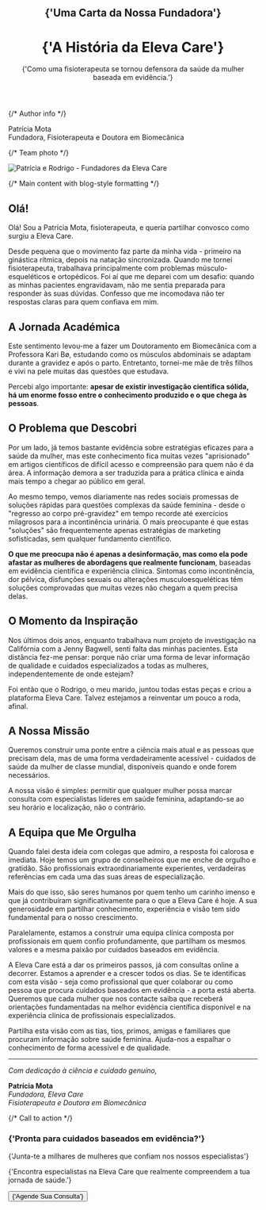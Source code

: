 
<div className="max-w-4xl mx-auto">

<header className="mb-16 pt-12 sm:pt-16">
  <div className="text-center">
    <h2 className="mt-16 font-mono text-xs/5 font-normal uppercase tracking-widest text-eleva-neutral-900/70 data-[dark]:text-eleva-neutral-900/60">
      {'Uma Carta da Nossa Fundadora'}
    </h2>
    <h1 className="mt-2 text-pretty font-serif text-4xl font-light tracking-tighter text-eleva-primary data-[dark]:text-eleva-neutral-100 sm:text-6xl">
      {'A História da Eleva Care'}
    </h1>
    <div className="mx-auto mt-6 max-w-2xl text-balance text-base font-light text-eleva-neutral-900 lg:text-xl">
      {'Como uma fisioterapeuta se tornou defensora da saúde da mulher baseada em evidência.'}
    </div>
  </div>
</header>

{/* Author info */}

<div className="mb-12 mt-10 flex items-center justify-center gap-3">

  <div className="text-center">
    <div className="font-medium text-gray-900">Patrícia Mota</div>
    <div className="text-sm text-gray-600">Fundadora, Fisioterapeuta e Doutora em Biomecânica</div>
  </div>
</div>

{/* Team photo */}

<div className="mb-16 mt-12">
  <Image
    src="/img/about/team-photo.png"
    alt="Patrícia e Rodrigo - Fundadores da Eleva Care"
    width={900}
    height={600}
    className="mx-auto rounded-2xl shadow-lg"
    loading="lazy"
    sizes="(max-width: 768px) 100vw, (max-width: 1200px) 80vw, 800px"
  />
</div>

{/* Main content with blog-style formatting */}

<div className="prose prose-lg prose-gray max-w-none">

## Olá!

Olá! Sou a Patrícia Mota, fisioterapeuta, e queria partilhar convosco como surgiu a Eleva Care.

Desde pequena que o movimento faz parte da minha vida - primeiro na ginástica rítmica, depois na natação sincronizada. Quando me tornei fisioterapeuta, trabalhava principalmente com problemas músculo-esqueléticos e ortopédicos. Foi aí que me deparei com um desafio: quando as minhas pacientes engravidavam, não me sentia preparada para responder às suas dúvidas. Confesso que me incomodava não ter respostas claras para quem confiava em mim.

## A Jornada Académica

Este sentimento levou-me a fazer um Doutoramento em Biomecânica com a Professora Kari Bø, estudando como os músculos abdominais se adaptam durante a gravidez e após o parto. Entretanto, tornei-me mãe de três filhos e vivi na pele muitas das questões que estudava.

Percebi algo importante: **apesar de existir investigação científica sólida, há um enorme fosso entre o conhecimento produzido e o que chega às pessoas**.

## O Problema que Descobri

Por um lado, já temos bastante evidência sobre estratégias eficazes para a saúde da mulher, mas este conhecimento fica muitas vezes "aprisionado" em artigos científicos de difícil acesso e compreensão para quem não é da área. A informação demora a ser traduzida para a prática clínica e ainda mais tempo a chegar ao público em geral.

Ao mesmo tempo, vemos diariamente nas redes sociais promessas de soluções rápidas para questões complexas da saúde feminina - desde o "regresso ao corpo pré-gravidez" em tempo recorde até exercícios milagrosos para a incontinência urinária. O mais preocupante é que estas "soluções" são frequentemente apenas estratégias de marketing sofisticadas, sem qualquer fundamento científico.

**O que me preocupa não é apenas a desinformação, mas como ela pode afastar as mulheres de abordagens que realmente funcionam**, baseadas em evidência científica e experiência clínica. Sintomas como incontinência, dor pélvica, disfunções sexuais ou alterações musculoesqueléticas têm soluções comprovadas que muitas vezes não chegam a quem precisa delas.

## O Momento da Inspiração

Nos últimos dois anos, enquanto trabalhava num projeto de investigação na Califórnia com a Jenny Bagwell, senti falta das minhas pacientes. Esta distância fez-me pensar: porque não criar uma forma de levar informação de qualidade e cuidados especializados a todas as mulheres, independentemente de onde estejam?

Foi então que o Rodrigo, o meu marido, juntou todas estas peças e criou a plataforma Eleva Care. Talvez estejamos a reinventar um pouco a roda, afinal.

## A Nossa Missão

Queremos construir uma ponte entre a ciência mais atual e as pessoas que precisam dela, mas de uma forma verdadeiramente acessível - cuidados de saúde da mulher de classe mundial, disponíveis quando e onde forem necessários.

A nossa visão é simples: permitir que qualquer mulher possa marcar consulta com especialistas líderes em saúde feminina, adaptando-se ao seu horário e localização, não o contrário.

## A Equipa que Me Orgulha

Quando falei desta ideia com colegas que admiro, a resposta foi calorosa e imediata. Hoje temos um grupo de conselheiros que me enche de orgulho e gratidão. São profissionais extraordinariamente experientes, verdadeiras referências em cada uma das suas áreas de especialização.

Mais do que isso, são seres humanos por quem tenho um carinho imenso e que já contribuíram significativamente para o que a Eleva Care é hoje. A sua generosidade em partilhar conhecimento, experiência e visão tem sido fundamental para o nosso crescimento.

Paralelamente, estamos a construir uma equipa clínica composta por profissionais em quem confio profundamente, que partilham os mesmos valores e a mesma paixão por cuidados baseados em evidência.

A Eleva Care está a dar os primeiros passos, já com consultas online a decorrer. Estamos a aprender e a crescer todos os dias. Se te identificas com esta visão - seja como profissional que quer colaborar ou como pessoa que procura cuidados baseados em evidência - a porta está aberta. Queremos que cada mulher que nos contacte saiba que receberá orientações fundamentadas na melhor evidência científica disponível e na experiência clínica de profissionais especializados.

Partilha esta visão com as tias, tios, primos, amigas e familiares que procuram informação sobre saúde feminina. Ajuda-nos a espalhar o conhecimento de forma acessível e de qualidade.

---

_Com dedicação à ciência e cuidado genuíno,_

**Patrícia Mota**  
_Fundadora, Eleva Care_  
_Fisioterapeuta e Doutora em Biomecânica_

</div>

{/* Call to action */}

<div className="mt-16 rounded-3xl bg-gradient-to-br from-pink-50 to-purple-50 py-16 text-center">
  <h3 className="mx-auto max-w-xs font-mono text-xs/5 font-normal uppercase tracking-widest text-eleva-neutral-900/70">
    {'Pronta para cuidados baseados em evidência?'}
  </h3>
  <p className="mx-auto mt-2 max-w-3xl text-pretty font-serif text-4xl font-light tracking-tighter text-eleva-neutral-900 sm:text-5xl">
    {'Junta-te a milhares de mulheres que confiam nos nossos especialistas'}
  </p>
  <p className="mx-auto mt-6 max-w-xl text-sm/6 text-eleva-neutral-900/60">
    {'Encontra especialistas na Eleva Care que realmente compreendem a tua jornada de saúde.'}
  </p>
  <div className="mt-8 flex justify-center gap-4">
    <SmoothLink href="/#experts">
      <Button size="lg" className="rounded-full">
        {'Agende Sua Consulta'}
      </Button>
    </SmoothLink>
  </div>
</div>

</div>
